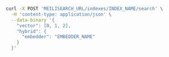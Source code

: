 <CodeGroup>

```bash cURL
curl -X POST 'MEILISEARCH_URL/indexes/INDEX_NAME/search' \
  -H 'content-type: application/json' \
  --data-binary '{ 
    "vector": [0, 1, 2],
    "hybrid": {
      "embedder": "EMBEDDER_NAME"
    }
  }'
```
</CodeGroup>